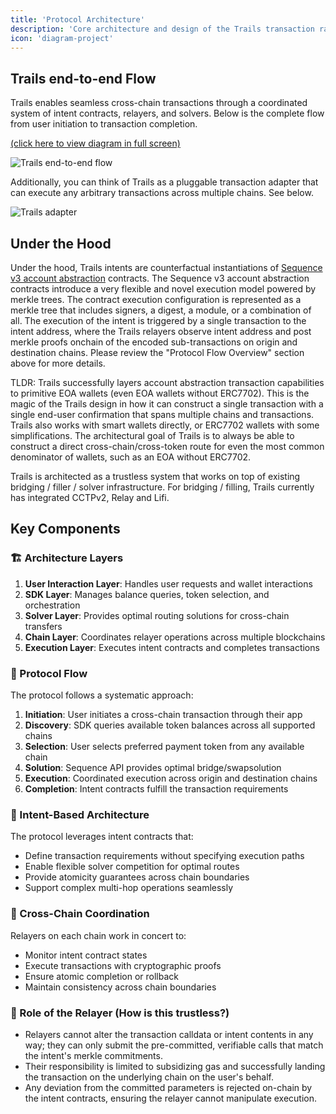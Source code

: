 ```yaml
---
title: 'Protocol Architecture'
description: 'Core architecture and design of the Trails transaction rails protocol'
icon: 'diagram-project'
---
```


## Trails end-to-end Flow

Trails enables seamless cross-chain transactions through a coordinated system of intent contracts, relayers, and solvers. Below is the complete flow from user initiation to transaction completion.

<a href="https://pub-dc89be64e317442b832bec22d3d12052.r2.dev/trails-flow.svg" target="_blank">(click here to view diagram in full screen)</a>

![Trails end-to-end flow](https://pub-dc89be64e317442b832bec22d3d12052.r2.dev/trails-flow.svg)


Additionally, you can think of Trails as a pluggable transaction adapter that can execute any arbitrary transactions across multiple chains. See below.

![Trails adapter](https://pub-dc89be64e317442b832bec22d3d12052.r2.dev/trails-adapter.svg)

## Under the Hood

Under the hood, Trails intents are counterfactual instantiations of [Sequence v3 account abstraction](https://github.com/0xsequence/wallet-contracts-v3) contracts. The Sequence v3 account abstraction contracts introduce a very flexible and novel execution model powered by merkle trees. The contract execution configuration is represented as a merkle tree that includes signers, a digest, a module, or a combination of all. The execution of the intent is triggered by a single transaction to the intent address, where the Trails relayers observe intent address and post merkle proofs onchain of the encoded sub-transactions on origin and destination chains. Please review the "Protocol Flow Overview" section above for more details.

TLDR: Trails successfully layers account abstraction transaction capabilities to primitive EOA wallets (even EOA wallets without ERC7702). This is the magic of the Trails design in how it can construct a single transaction with a single end-user confirmation that spans multiple chains and transactions. Trails also works with smart wallets directly, or ERC7702 wallets with some simplifications. The architectural goal of Trails is to always be able to construct a direct cross-chain/cross-token route for even the most common denominator of wallets, such as an EOA without ERC7702.

Trails is architected as a trustless system that works on top of existing bridging / filler / solver infrastructure. For bridging / filling, Trails currently has integrated CCTPv2, Relay and Lifi.


## Key Components

### 🏗️ Architecture Layers

1. **User Interaction Layer**: Handles user requests and wallet interactions
2. **SDK Layer**: Manages balance queries, token selection, and orchestration
3. **Solver Layer**: Provides optimal routing solutions for cross-chain transfers
4. **Chain Layer**: Coordinates relayer operations across multiple blockchains
5. **Execution Layer**: Executes intent contracts and completes transactions


### 🔄 Protocol Flow

The protocol follows a systematic approach:

1. **Initiation**: User initiates a cross-chain transaction through their app
2. **Discovery**: SDK queries available token balances across all supported chains
3. **Selection**: User selects preferred payment token from any available chain
4. **Solution**: Sequence API provides optimal bridge/swapsolution
5. **Execution**: Coordinated execution across origin and destination chains
6. **Completion**: Intent contracts fulfill the transaction requirements


### 🎯 Intent-Based Architecture

The protocol leverages intent contracts that:
- Define transaction requirements without specifying execution paths
- Enable flexible solver competition for optimal routes
- Provide atomicity guarantees across chain boundaries
- Support complex multi-hop operations seamlessly


### 🌉 Cross-Chain Coordination

Relayers on each chain work in concert to:
- Monitor intent contract states
- Execute transactions with cryptographic proofs
- Ensure atomic completion or rollback
- Maintain consistency across chain boundaries

### 📨 Role of the Relayer (How is this trustless?)

- Relayers cannot alter the transaction calldata or intent contents in any way; they can only submit the pre-committed, verifiable calls that match the intent's merkle commitments.
- Their responsibility is limited to subsidizing gas and successfully landing the transaction on the underlying chain on the user's behalf.
- Any deviation from the committed parameters is rejected on-chain by the intent contracts, ensuring the relayer cannot manipulate execution.
